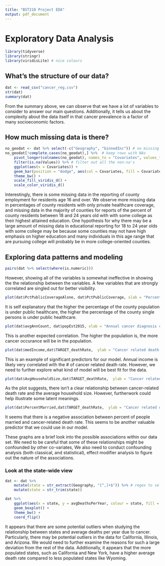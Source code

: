 ```yaml
---
title: "BST210 Project EDA"
output: pdf_document
---
```


# Exploratory Data Analysis

```r
library(tidyverse)
library(stringr)
library(viridisLite) # nice colours
```

## What's the structure of our data?

```r
dat <- read_csv("cancer_reg.csv")
str(dat)
summary(dat)
```
From the summary above, we can observe that we have a lot of variables to consider to answer our main questions. Additionally, it tells us about the complexity about the data itself in that cancer prevalence is a factor of many socioeconomic factors.

## How much missing data is there?

```r
no_geodat <- dat %>% select(-c("Geography", "binnedInc")) # no missing counties
no_geodat[!complete.cases(no_geodat),] %>%  # keep rows with NAs
    pivot_longer(colnames(no_geodat), names_to = "Covariates", values_to = "Values") %>% # pivot into long table
    filter(is.na(Values)) %>% # filter out all the non-na's
    ggplot(aes(x = Covariates)) + 
    geom_bar(position = "dodge", aes(col = Covariates, fill = Covariates)) + 
    theme_bw() + 
    scale_fill_viridis_d() + 
    scale_color_viridis_d()


```

Interestingly, there is some missing data in the reporting of county employment for residents age 16 and over. We observe more missing data in percentages of county residents with only private healthcare coverage, and missing data in the majority of counties for reports of the percent of county residents between 18 and 24 years old with with some college as their highest attained education. One hypothesis for why there may be a large amount of missing data in educational reporting for 18 to 24 year olds with some college may be because some counties may not have high emphasis on higher education and many individuals in this age range that are pursuing college will probably be in more college-oriented counties.


## Exploring data patterns and modeling

```r
pairs(dat %>% select(where(is.numeric)))
```

However, showing all of the variables is somewhat ineffective in showing the the relationship between the variables. A few variables that are strongly correlated are singled out for better visibility.

```r
plot(dat$PctPublicCoverageAlone, dat$PctPublicCoverage, xlab = "Percent Public Coverage Alone", ylab = "Percent Public Coverage")
```

It is self explanatory that the higher the percentage of the county population is under public healthcare, the higher the percentage of the county single persons is under public healthcare. 

```r
plot(dat$avgAnnCount, dat$popEst2015, xlab = "Annual cancer diagnosis count", ylab = "county population ")
```

This is another expected correlation. The higher the population is, the more cancer occurance will be in the population. 

```r
plot(dat$medIncome,dat$TARGET_deathRate,  ylab = "Cancer related death rate", xlab = "county median income")
```

This is an example of significant predictors for our model. Annual income is likely very correlated with the # of cancer related death rate. However, we need to further explore what kind of model will be best fit for the data. 

```r
plot(dat$AvgHouseholdSize,dat$TARGET_deathRate,  ylab = "Cancer related death rate", xlab = "Average household size")
```

As the plot suggests, there isn't a clear relationship between cancer-related death rate and the average household size. However, furtherwork could help illustrate some latent meanings. 

```r
plot(dat$PercentMarried,dat$TARGET_deathRate,  ylab = "Cancer related death rate", xlab = "Percentage of married person in the County")
```

It seems that there is a negative association between percent of people married and cancer-related death rate. This seems to be another valuable predictor that we could use in our model. 

These graphs are a brief look into the possible associations within our data set. We need to be careful that some of these relationships might be confounded by other co-variates, We also need to conduct confounding analysis (both classical, and statistical), effect modifier analysis to figure out the nature of the associations. 

### Look at the state-wide view

```r
dat <- dat %>%
    mutate(state = str_extract(Geography, "[^,]+$")) %>% # regex to select everything after ','
    mutate(state = str_trim(state))
```

```r
dat %>%
    ggplot(aes(x = state, y = avgDeathsPerYear, colour = state, fill = state)) +
    geom_boxplot() + 
    theme_bw() + 
    coord_flip()
```

It appears that there are some potential outliers when studying the relationship between states and average deaths per year due to cancer. Particularly, there may be potential outliers in the data for California, Illinois, and Arizona. We would need to further examine the reasons for such a large deviation from the rest of the data. Additionally, it appears that the more populated states, such as California and New York, have a higher average death rate compared to less populated states like Wyoming. 
